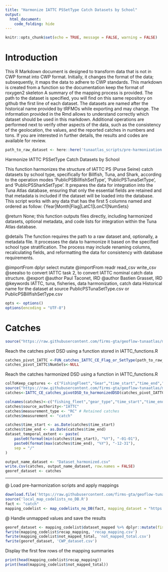 ```yaml
---
title: "Harmonize IATTC PSSetType Catch Datasets by School"
output: 
  html_document: 
    code_folding: hide
---
```

```r
knitr::opts_chunk$set(echo = TRUE, message = FALSE, warning = FALSE)
```

# Introduction

This R Markdown document is designed to transform data that is not in CWP format into CWP format.
Initially, it changes the format of the data; subsequently, it maps the data to adhere to CWP standards.
This markdown is created from a function so the documentation keep the format of roxygen2 skeleton
A summary of the mapping process is provided. The path to the dataset is specified, you will find on this same repository on github the first line of each dataset. The datasets are named after the historical name provided by tRFMOs while exporting and may change. The information provided in the Rmd allows to understand correctly which dataset should be used in this markdown.
Additional operations are performed next to verify other aspects of the data, such as the consistency of the geolocation, the values, and the reported catches in numbers and tons.
If you are interested in further details, the results and codes are available for review.

```r
path_to_raw_dataset <- here::here('tunaatlas_scripts/pre-harmonization', 'iattc', 'catch', 'data', 'PublicPSTunaSetType.csv')
```

Harmonize IATTC PSSetType Catch Datasets by School

This function harmonizes the structure of IATTC PS (Purse Seine) catch datasets by school type,
specifically for Billfish, Tuna, and Shark, according to the operation modes 'PublicPSBillfishSetType',
'PublicPSTunaSetType', and 'PublicPSSharkSetType'. It prepares the data for integration into the
Tuna Atlas database, ensuring that only the essential fields are retained and that metadata
is included if the dataset will be loaded into the database.
This script works with any data that has the first 5 columns named and ordered as follow: {Year|Month|Flag|LatC1|LonC1|NumSets}


@return None; this function outputs files directly, including harmonized datasets,
        optional metadata, and code lists for integration within the Tuna Atlas database.

@details The function requires the path to a raw dataset and, optionally, a metadata file.
         It processes the data to harmonize it based on the specified school type stratification.
         The process may include renaming columns, recalculating fields, and reformatting the data
         for consistency with database requirements.

@importFrom dplyr select mutate
@importFrom readr read_csv write_csv
@seealso \code{\link{FUN_catches_IATTC_CE_Flag_or_SetType}} to convert IATTC task 2,
         \code{\link{IATTC_CE_catches_pivotDSD_to_harmonizedDSD}} to convert IATTC nominal catch data structure.
@export
@author Paul Taconet, IRD \email{paul.taconet@ird.fr}
@author Bastien Grasset, IRD \email{bastien.grasset@ird.fr}
@keywords IATTC, tuna, fisheries, data harmonization, catch data
Historical name for the dataset at source  PublicPSTunaSetType.csv or PublicPSBillfishSetType.csv

```r
opts <- options()
options(encoding = "UTF-8")
```

# Catches

```r
source("https://raw.githubusercontent.com/firms-gta/geoflow-tunaatlas/master/sardara_functions/FUN_catches_IATTC_CE_Flag_or_SetType.R")
```

Reach the catches pivot DSD using a function stored in IATTC_functions.R

```r
catches_pivot_IATTC <-FUN_catches_IATTC_CE_Flag_or_SetType(path_to_raw_dataset,"SetType","PS")
catches_pivot_IATTC$NumSets<-NULL
```

Reach the catches harmonized DSD using a function in IATTC_functions.R

```r
colToKeep_captures <- c("FishingFleet","Gear","time_start","time_end","AreaName","School","Species","CatchType","CatchUnits","Catch")
source("https://raw.githubusercontent.com/firms-gta/geoflow-tunaatlas/master/sardara_functions/IATTC_CE_catches_pivotDSD_to_harmonizedDSD.R")
catches<-IATTC_CE_catches_pivotDSD_to_harmonizedDSD(catches_pivot_IATTC,colToKeep_captures)

colnames(catches)<-c("fishing_fleet","gear_type","time_start","time_end","geographic_identifier","fishing_mode","species","measurement_type","measurement_unit","measurement_value")
catches$source_authority<-"IATTC"
catches$measurement_type <- "RC" # Retained catches
catches$measurement <- "catch"
```


```r
catches$time_start <- as.Date(catches$time_start)
catches$time_end <- as.Date(catches$time_end)
dataset_temporal_extent <- paste(
	paste0(format(min(catches$time_start), "%Y"), "-01-01"),
	paste0(format(max(catches$time_end), "%Y"), "-12-31"),
	sep = "/"
)

output_name_dataset <- "Dataset_harmonized.csv"
write.csv(catches, output_name_dataset, row.names = FALSE)
georef_dataset <- catches
```

----------------------------------------------------------------------------------------------------------------------------  
@ Load pre-harmonization scripts and apply mappings

```r
download.file('https://raw.githubusercontent.com/firms-gta/geoflow-tunaatlas/master/tunaatlas_scripts/pre-harmonization/map_codelists_no_DB.R', destfile = 'local_map_codelists_no_DB.R')
source('local_map_codelists_no_DB.R')
fact <- "catch"
mapping_codelist <- map_codelists_no_DB(fact, mapping_dataset = "https://raw.githubusercontent.com/fdiwg/fdi-mappings/main/global/firms/gta/codelist_mapping_rfmos_to_global.csv", dataset_to_map = georef_dataset, mapping_keep_src_code = FALSE, summary_mapping = TRUE, source_authority_to_map = c("IATTC", "CCSBT", "WCPFC"))
```

@ Handle unmapped values and save the results

```r
georef_dataset <- mapping_codelist$dataset_mapped %>% dplyr::mutate(fishing_fleet = ifelse(fishing_fleet == 'UNK', 'NEI', fishing_fleet), gear_type = ifelse(gear_type == 'UNK', '99.9', gear_type))
fwrite(mapping_codelist$recap_mapping, 'recap_mapping.csv')
fwrite(mapping_codelist$not_mapped_total, 'not_mapped_total.csv')
fwrite(georef_dataset, 'CWP_dataset.csv')
```

Display the first few rows of the mapping summaries

```r
print(head(mapping_codelist$recap_mapping))
print(head(mapping_codelist$not_mapped_total))
```

